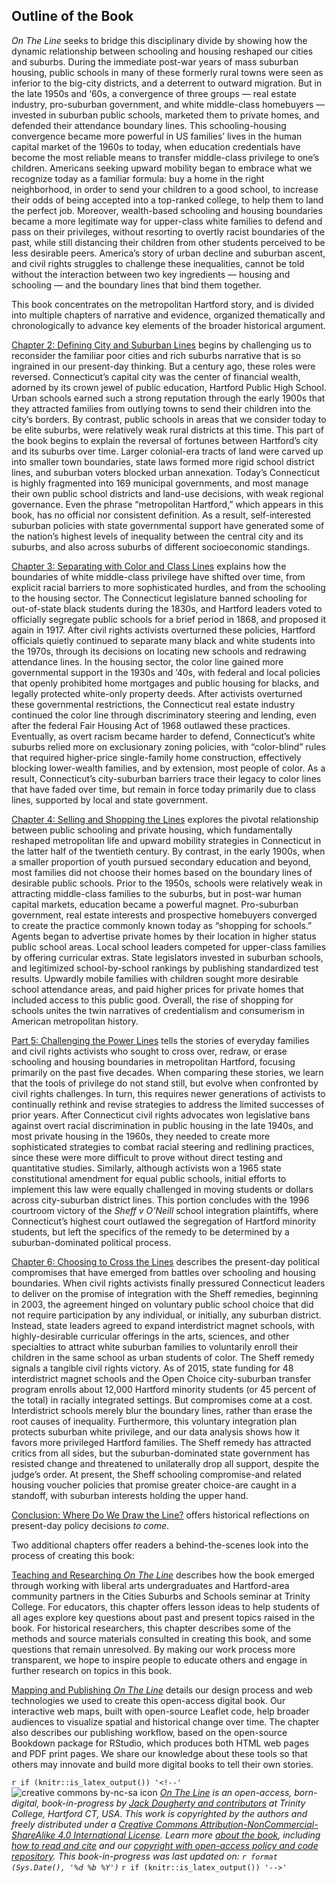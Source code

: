 ## Outline of the Book {- #outline}

*On The Line* seeks to bridge this disciplinary divide by showing how the dynamic relationship between schooling and housing reshaped our cities and suburbs. During the immediate post-war years of mass suburban housing, public schools in many of these formerly rural towns were seen as inferior to the big-city districts, and a deterrent to outward migration. But in the late 1950s and '60s, a convergence of three groups --- real estate industry, pro-suburban government, and white middle-class homebuyers --- invested in suburban public schools, marketed them to private homes, and defended their attendance boundary lines. This schooling-housing convergence became more powerful in US families' lives in the human capital market of the 1960s to today, when education credentials have become the most reliable means to transfer middle-class privilege to one's children. Americans seeking upward mobility began to embrace what we recognize today as a familiar formula: buy a home in the right neighborhood, in order to send your children to a good school, to increase their odds of being accepted into a top-ranked college, to help them to land the perfect job. Moreover, wealth-based schooling and housing boundaries became a more legitimate way for upper-class white families to defend and pass on their privileges, without resorting to overtly racist boundaries of the past, while still distancing their children from other students perceived to be less desirable peers. America's story of urban decline and suburban ascent, and civil rights struggles to challenge these inequalities, cannot be told without the interaction between two key ingredients --- housing and schooling --- and the boundary lines that bind them together.

This book concentrates on the metropolitan Hartford story, and is divided into multiple chapters of narrative and evidence, organized thematically and chronologically to advance key elements of the broader historical argument.

[Chapter 2: Defining City and Suburban Lines](defining.html) begins by challenging us to reconsider the familiar poor cities and rich suburbs narrative that is so ingrained in our present-day thinking. But a century ago, these roles were reversed. Connecticut's capital city was the center of financial wealth, adorned by its crown jewel of public education, Hartford Public High School. Urban schools earned such a strong reputation through the early 1900s that they attracted families from outlying towns to send their children into the city's borders. By contrast, public schools in areas that we consider today to be elite suburbs, were relatively weak rural districts at this time. This part of the book begins to explain the reversal of fortunes between Hartford's city and its suburbs over time. Larger colonial-era tracts of land were carved up into smaller town boundaries, state laws formed more rigid school district lines, and suburban voters blocked urban annexation. Today's Connecticut is highly fragmented into 169 municipal governments, and most manage their own public school districts and land-use decisions, with weak regional governance. Even the phrase "metropolitan Hartford," which appears in this book, has no official nor consistent definition. As a result, self-interested suburban policies with state governmental support have generated some of the nation's highest levels of inequality between the central city and its suburbs, and also across suburbs of different socioeconomic standings.

[Chapter 3: Separating with Color and Class Lines](separating.html) explains how the boundaries of white middle-class privilege have shifted over time, from explicit racial barriers to more sophisticated hurdles, and from the schooling to the housing sector. The Connecticut legislature banned schooling for out-of-state black students during the 1830s, and Hartford leaders voted to officially segregate public schools for a brief period in 1868, and proposed it again in 1917. After civil rights activists overturned these policies, Hartford officials quietly continued to separate many black and white students into the 1970s, through its decisions on locating new schools and redrawing attendance lines. In the housing sector, the color line gained more governmental support in the 1930s and '40s, with federal and local policies that openly prohibited home mortgages and public housing for blacks, and legally protected white-only property deeds. After activists overturned these governmental restrictions, the Connecticut real estate industry continued the color line through discriminatory steering and lending, even after the federal Fair Housing Act of 1968 outlawed these practices. Eventually, as overt racism became harder to defend, Connecticut's white suburbs relied more on exclusionary zoning policies, with "color-blind" rules that required higher-price single-family home construction, effectively blocking lower-wealth families, and by extension, most people of color. As a result, Connecticut's city-suburban barriers trace their legacy to color lines that have faded over time, but remain in force today primarily due to class lines, supported by local and state government.

[Chapter 4: Selling and Shopping the Lines](selling.html) explores the pivotal relationship between public schooling and private housing, which fundamentally reshaped metropolitan life and upward mobility strategies in Connecticut in the latter half of the twentieth century. By contrast, in the early 1900s, when a smaller proportion of youth pursued secondary education and beyond, most families did not choose their homes based on the boundary lines of desirable public schools. Prior to the 1950s, schools were relatively weak in attracting middle-class families to the suburbs, but in post-war human capital markets, education became a powerful magnet. Pro-suburban government, real estate interests and prospective homebuyers converged to create the practice commonly known today as "shopping for schools." Agents began to advertise private homes by their location in higher status public school areas. Local school leaders competed for upper-class families by offering curricular extras. State legislators invested in suburban schools, and legitimized school-by-school rankings by publishing standardized test results. Upwardly mobile families with children sought more desirable school attendance areas, and paid higher prices for private homes that included access to this public good. Overall, the rise of shopping for schools unites the twin narratives of credentialism and consumerism in American metropolitan history.

[Part 5: Challenging the Power Lines](challenging.html) tells the stories of everyday families and civil rights activists who sought to cross over, redraw, or erase schooling and housing boundaries in metropolitan Hartford, focusing primarily on the past five decades. When comparing these stories, we learn that the tools of privilege do not stand still, but evolve when confronted by civil rights challenges. In turn, this requires newer generations of activists to continually rethink and revise strategies to address the limited successes of prior years. After Connecticut civil rights advocates won legislative bans against overt racial discrimination in public housing in the late 1940s, and most private housing in the 1960s, they needed to create more sophisticated strategies to combat racial steering and redlining practices, since these were more difficult to prove without direct testing and quantitative studies. Similarly, although activists won a 1965 state constitutional amendment for equal public schools, initial efforts to implement this law were equally challenged in moving students or dollars across city-suburban district lines. This portion concludes with the 1996 courtroom victory of the *Sheff v O'Neill* school integration plaintiffs, where Connecticut's highest court outlawed the segregation of Hartford minority students, but left the specifics of the remedy to be determined by a suburban-dominated political process.

[Chapter 6: Choosing to Cross the Lines](choosing.html) describes the present-day political compromises that have emerged from battles over schooling and housing boundaries. When civil rights activists finally pressured Connecticut leaders to deliver on the promise of integration with the Sheff remedies, beginning in 2003, the agreement hinged on voluntary public school choice that did not require participation by any individual, or initially, any suburban district. Instead, state leaders agreed to expand interdistrict magnet schools, with highly-desirable curricular offerings in the arts, sciences, and other specialties to attract white suburban families to voluntarily enroll their children in the same school as urban students of color. The Sheff remedy signals a tangible civil rights victory. As of 2015, state funding for 48 interdistrict magnet schools and the Open Choice city-suburban transfer program enrolls about 12,000 Hartford minority students (or 45 percent of the total) in racially integrated settings. But compromises come at a cost. Interdistrict schools merely blur the boundary lines, rather than erase the root causes of inequality. Furthermore, this voluntary integration plan protects suburban white privilege, and our data analysis shows how it favors more privileged Hartford families. The Sheff remedy has attracted critics from all sides, but the suburban-dominated state government has resisted change and threatened to unilaterally drop all support, despite the judge's order. At present, the Sheff schooling compromise-and related housing voucher policies that promise greater choice-are caught in a standoff, with suburban interests holding the upper hand.

[Conclusion: Where Do We Draw the Line?](conclusion.html) offers historical reflections on present-day policy decisions *to come*.

Two additional chapters offer readers a behind-the-scenes look into the process of creating this book:

[Teaching and Researching *On The Line*](teaching-researching.html) describes how the book emerged through working with liberal arts undergraduates and Hartford-area community partners in the Cities Suburbs and Schools seminar at Trinity College. For educators, this chapter offers lesson ideas to help students of all ages explore key questions about past and present topics raised in the book. For historical researchers, this chapter describes some of the methods and source materials consulted in creating this book, and some questions that remain unresolved. By making our work process more transparent, we hope to inspire people to educate others and engage in further research on topics in this book.

[Mapping and Publishing *On The Line*](mapping-publishing.html) details our design process and web technologies we used to create this open-access digital book. Our interactive web maps, built with open-source Leaflet code, help broader audiences to visualize spatial and historical change over time. The chapter also describes our publishing workflow, based on the open-source Bookdown package for RStudio, which produces both HTML web pages and PDF print pages. We share our knowledge about these tools so that others may innovate and build more digital books to tell their own stories.

`r if (knitr::is_latex_output()) '<!--'`
![creative commons by-nc-sa icon](images/cc-by-nc-sa-88x31.png) *[On The Line](http://ontheline.trincoll.edu) is an open-access, born-digital, book-in-progress by [Jack Dougherty and contributors](authors.html) at Trinity College, Hartford CT, USA. This work is copyrighted by the authors and freely distributed under a [Creative Commons Attribution-NonCommercial-ShareAlike 4.0 International License](http://creativecommons.org/licenses/by-nc-sa/4.0/). Learn more [about the book](about-the-book.html), including [how to read and cite](how-to-read-and-cite.html) and our [copyright with open-access policy and code repository](copyright-with-open-access.html). This book-in-progress was last updated on: `r format (Sys.Date(), '%d %b %Y')`*
`r if (knitr::is_latex_output()) '-->'`
